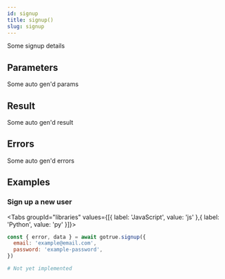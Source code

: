 ```yaml
---
id: signup
title: signup()
slug: signup
---
```



Some signup details



## Parameters

Some auto gen'd params

## Result

Some auto gen'd result

## Errors

Some auto gen'd errors

## Examples
### Sign up a new user

<Tabs
  groupId="libraries"
  values={[{ label: 'JavaScript', value: 'js' },{ label: 'Python', value: 'py' }]}>

<TabItem value="js">

```js
const { error, data } = await gotrue.signup({
  email: 'example@email.com',
  password: 'example-password',
})
```


</TabItem>
<TabItem value="py">

```py
# Not yet implemented
```


</TabItem>

</Tabs>
